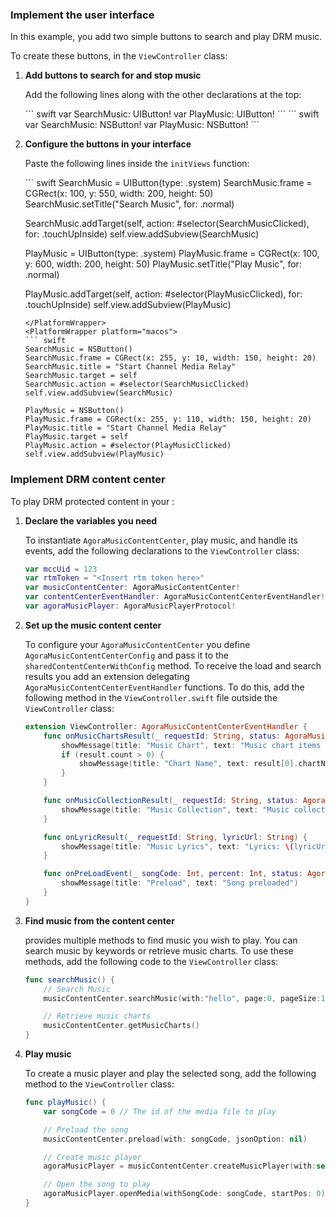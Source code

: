 
### Implement the user interface

In this example, you add two simple buttons to search and play DRM music.

To create these buttons, in the `ViewController` class:

1. **Add buttons to search for and stop music**

    Add the following lines along with the other declarations at the top:

    <PlatformWrapper platform="ios">
    ``` swift
    var SearchMusic: UIButton!
    var PlayMusic: UIButton!
    ```
    </PlatformWrapper>
    <PlatformWrapper platform="macos">
    ``` swift
    var SearchMusic: NSButton!
    var PlayMusic: NSButton!
    ```
    </PlatformWrapper>

2. **Configure the buttons in your interface**

    Paste the following lines inside the `initViews` function:

    <PlatformWrapper platform="ios">
    ``` swift
    SearchMusic = UIButton(type: .system)
    SearchMusic.frame = CGRect(x: 100, y: 550, width: 200, height: 50)
    SearchMusic.setTitle("Search Music", for: .normal)

    SearchMusic.addTarget(self, action: #selector(SearchMusicClicked), for: .touchUpInside)
    self.view.addSubview(SearchMusic)

    PlayMusic = UIButton(type: .system)
    PlayMusic.frame = CGRect(x: 100, y: 600, width: 200, height: 50)
    PlayMusic.setTitle("Play Music", for: .normal)

    PlayMusic.addTarget(self, action: #selector(PlayMusicClicked), for: .touchUpInside)
    self.view.addSubview(PlayMusic)
    ```
    </PlatformWrapper>
    <PlatformWrapper platform="macos">
    ``` swift
    SearchMusic = NSButton()
    SearchMusic.frame = CGRect(x: 255, y: 10, width: 150, height: 20)
    SearchMusic.title = "Start Channel Media Relay"
    SearchMusic.target = self
    SearchMusic.action = #selector(SearchMusicClicked)
    self.view.addSubview(SearchMusic)

    PlayMusic = NSButton()
    PlayMusic.frame = CGRect(x: 255, y: 110, width: 150, height: 20)
    PlayMusic.title = "Start Channel Media Relay"
    PlayMusic.target = self
    PlayMusic.action = #selector(PlayMusicClicked)
    self.view.addSubview(PlayMusic)
    ```
    </PlatformWrapper>

### Implement DRM content center

To play DRM protected content in your <Vpl k="CLIENT" />:

1. **Declare the variables you need**

    To instantiate `AgoraMusicContentCenter`, play music, and handle its events, add the following declarations to the `ViewController` class:

    ```swift
    var mccUid = 123
    var rtmToken = "<Insert rtm token here>"
    var musicContentCenter: AgoraMusicContentCenter!
    var contentCenterEventHandler: AgoraMusicContentCenterEventHandler!
    var agoraMusicPlayer: AgoraMusicPlayerProtocol!
    ```

1. **Set up the music content center**

    To configure your `AgoraMusicContentCenter` you define `AgoraMusicContentCenterConfig` and pass it to the `sharedContentCenterWithConfig` method. To receive the load and search results you add an extension delegating `AgoraMusicContentCenterEventHandler` functions. To do this, add the following method in the `ViewController.swift` file outside the `ViewController` class:

    ```swift
    extension ViewController: AgoraMusicContentCenterEventHandler {
        func onMusicChartsResult(_ requestId: String, status: AgoraMusicContentCenterStatusCode, result: [MusicChartInfo]) {
            showMessage(title: "Music Chart", text: "Music chart items count: \(result.count)")
            if (result.count > 0) {
                showMessage(title: "Chart Name", text: result[0].chartName)
            }
        }

        func onMusicCollectionResult(_ requestId: String, status: AgoraMusicContentCenterStatusCode, result: AgoraMusicCollection) {
            showMessage(title: "Music Collection", text: "Music collection load result: \(result)")
        }

        func onLyricResult(_ requestId: String, lyricUrl: String) {
            showMessage(title: "Music Lyrics", text: "Lyrics: \(lyricUrl)")
        }

        func onPreLoadEvent(_ songCode: Int, percent: Int, status: AgoraMusicContentCenterPreloadStatus, msg: String, lyricUrl: String) {
            showMessage(title: "Preload", text: "Song preloaded")
        }
    }
    ```

1. **Find music from the content center**

    <Vg k="RTEE_DRM" /> provides multiple methods to find music you wish to play. You can search music by keywords or retrieve music charts. To use these methods, add the following code to the `ViewController` class:

    ```swift
    func searchMusic() {
        // Search Music
        musicContentCenter.searchMusic(with:"hello", page:0, pageSize:10, jsonOption: nil)

        // Retrieve music charts
        musicContentCenter.getMusicCharts()
    }
    ```

1. **Play music**

    To create a music player and play the selected song, add the following method to the `ViewController` class:

    ```swift
    func playMusic() {
        var songCode = 0 // The id of the media file to play

        // Preload the song
        musicContentCenter.preload(with: songCode, jsonOption: nil)

        // Create music player
        agoraMusicPlayer = musicContentCenter.createMusicPlayer(with:self as! AgoraRtcMediaPlayerDelegate)

        // Open the song to play
        agoraMusicPlayer.openMedia(withSongCode: songCode, startPos: 0)
    }
    ```
